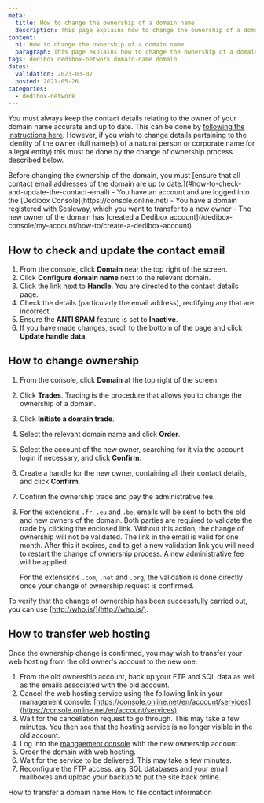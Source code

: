 ```yaml
---
meta:
  title: How to change the ownership of a domain name
  description: This page explains how to change the ownership of a domain name
content:
  h1: How to change the ownership of a domain name
  paragraph: This page explains how to change the ownership of a domain name
tags: dedibox dedibox-network domain-name domain 
dates:
  validation: 2023-03-07
  posted: 2021-05-26
categories:
  - dedibox-network
---
```


You must always keep the contact details relating to the owner of your domain name accurate and up to date. This can be done by [following the instructions here](/dedibox-network/domains/how-to/file-contact-info). However, if you wish to change details pertaining to the identity of the owner (full name(s) of a natural person or corporate name for a legal entity) this must be done by the change of ownership process described below.

<Message type="important">
  Before changing the ownership of the domain, you must [ensure that all contact email addresses of the domain are up to date.](#how-to-check-and-update-the-contact-email)
</Message>

<Message type="requirement">
  - You have an account and are logged into the [Dedibox Console](https://console.online.net) 
  - You have a domain registered with Scaleway, which you want to transfer to a new owner
  - The new owner of the domain has [created a Dedibox account](/dedibox-console/my-account/how-to/create-a-dedibox-account)
</Message>

## How to check and update the contact email

1. From the console, click **Domain** near the top right of the screen.
2. Click **Configure domain name** next to the relevant domain.
3. Click the link next to **Handle**. You are directed to the contact details page.
4. Check the details (particularly the email address), rectifying any that are incorrect.
5. Ensure the **ANTI SPAM** feature is set to **Inactive**.
6. If you have made changes, scroll to the bottom of the page and click **Update handle data**.

## How to change ownership


1. From the console, click **Domain** at the top right of the screen.
2. Click **Trades**. Trading is the procedure that allows you to change the ownership of a domain.
    <Lightbox src="scaleway-trade-domain.webp" alt="" />
3. Click **Initiate a domain trade**.
4. Select the relevant domain name and click **Order**.
5. Select the account of the new owner, searching for it via the account login if necessary, and click **Confirm**.
    <Lightbox src="scaleway-trade-domain-2.webp" alt="" />
6. Create a handle for the new owner, containing all their contact details, and click **Confirm**.
7. Confirm the ownership trade and pay the administrative fee.
8. For the extensions `.fr`, `.eu` and `.be`, emails will be sent to both the old and new owners of the domain. Both parties are required to validate the trade by clicking the enclosed link. Without this action, the change of ownership will not be validated. 
    <Message type="important">
      The link in the email is valid for one month. After this it expires, and to get a new validation link you will need to restart the change of ownership process. A new administrative fee will be applied.
    </Message>

    For the extensions `.com`, `.net` and `.org`, the validation is done directly once your change of ownership request is confirmed.

To verify that the change of ownership has been successfully carried out, you can use [http://who.is/](http://who.is/).

## How to transfer web hosting

Once the ownership change is confirmed, you may wish to transfer your web hosting from the old owner's account to the new one.

1. From the old ownership account, back up your FTP and SQL data as well as the emails associated with the old account. 
2. Cancel the web hosting service using the following link in your management console: [https://console.online.net/en/account/services](https://console.online.net/en/account/services).
3. Wait for the cancellation request to go through. This may take a few minutes. You then see that the hosting service is no longer visible in the old account.
4. Log into the [mangaement console](https://console.online.net) with the new ownership account.
5. Order the domain with web hosting.
6. Wait for the service to be delivered. This may take a few minutes.
7. Reconfigure the FTP access, any SQL databases and your email mailboxes and upload your backup to put the site back online.

<Navigation title="See Also">
  <PreviousButton to="/dedibox-network/domains/how-to/transfer-domain/">How to transfer a domain name</PreviousButton>
  <NextButton to="/dedibox-network/domains/how-to/file-contact-info/">How to file contact information</NextButton>
</Navigation>
